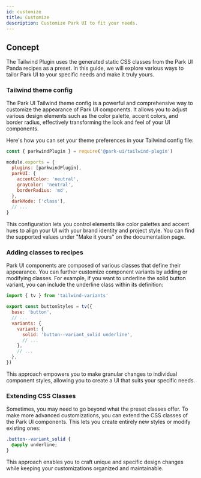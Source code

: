 ```yaml
---
id: customize
title: Customize
description: Customize Park UI to fit your needs.
---
```



## Concept

The Tailwind Plugin uses the generated static CSS classes from the Park UI Panda recipes as a preset. In this guide, we
will explore various ways to tailor Park UI to your specific needs and make it truly yours.

### Tailwind theme config

The Park UI Tailwind theme config is a powerful and comprehensive way to customize the appearance of Park UI components.
It allows you to adjust various design elements such as the color palette, accent colors, and border radius, effectively
transforming the look and feel of your UI components.

Here's how you can set your theme preferences in your Tailwind config file:

```js
const { parkwindPlugin } = require('@park-ui/tailwind-plugin')

module.exports = {
  plugins: [parkwindPlugin],
  parkUI: {
    accentColor: 'neutral',
    grayColor: 'neutral',
    borderRadius: 'md',
  },
  darkMode: ['class'],
  // ...
}
```

This configuration lets you control elements like color palettes and accent hues to align your UI with your brand
identity and project style. You can find the supported values under "Make it yours" on the documentation page.

### Adding classes to recipes

Park UI components are composed of various classes that define their appearance. You can further customize component
variants by adding or modifying classes. For example, if you want to underline the solid button variant, you can include
the underline class within its definition:

```js
import { tv } from 'tailwind-variants'

export const buttonStyles = tv({
  base: 'button',
  // ...
  variants: {
    variant: {
      solid: 'button--variant_solid underline',
      // ...
    },
    // ...
  },
})
```

This approach empowers you to make granular changes to individual component styles, allowing you to create a UI that
suits your specific needs.

### Extending CSS Classes

Sometimes, you may need to go beyond what the preset classes offer. To make more advanced customizations, you can extend
the CSS classes of the Park UI components. This lets you create entirely new styles or modify existing ones:

```css
.button--variant_solid {
  @apply underline;
}
```

This approach enables you to craft unique and specific design changes while keeping your customizations organized and
maintainable.
